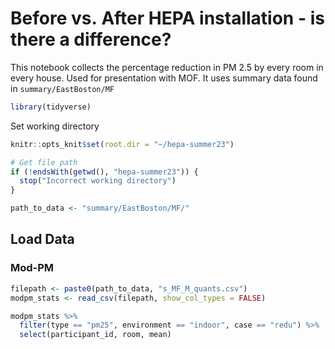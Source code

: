 # Before vs. After HEPA installation - is there a difference?
This notebook collects the percentage reduction in PM 2.5 by every room in every house. Used for presentation with MOF. It uses summary data found in `summary/EastBoston/MF`

```r
library(tidyverse)
```

Set working directory
```r
knitr::opts_knit$set(root.dir = "~/hepa-summer23")
```

```r
# Get file path
if (!endsWith(getwd(), "hepa-summer23")) {
  stop("Incorrect working directory")
}
```

```r
path_to_data <- "summary/EastBoston/MF/"
```

## Load Data

### Mod-PM
```r
filepath <- paste0(path_to_data, "s_MF_M_quants.csv")
modpm_stats <- read_csv(filepath, show_col_types = FALSE)
```

```r
modpm_stats %>%
  filter(type == "pm25", environment == "indoor", case == "redu") %>%
  select(participant_id, room, mean)
```

